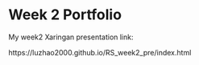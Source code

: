 # Week 2 Portfolio {.unnumbered}

My week2 Xaringan presentation link:

https://luzhao2000.github.io/RS_week2_pre/index.html
